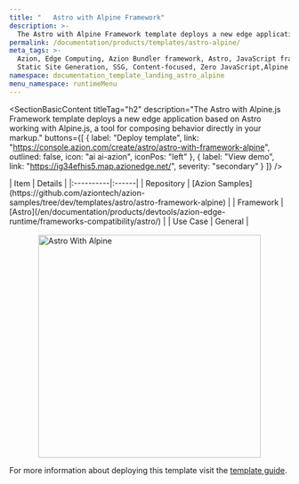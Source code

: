 ```yaml
---
title: "   Astro with Alpine Framework"
description: >-
  The Astro with Alpine Framework template deploys a new edge application based on Astro working with Alpine.js.
permalink: /documentation/products/templates/astro-alpine/
meta_tags: >-
  Azion, Edge Computing, Azion Bundler framework, Astro, JavaScript frameworks,
  Static Site Generation, SSG, Content-focused, Zero JavaScript,Alpine
namespace: documentation_template_landing_astro_alpine
menu_namespace: runtimeMenu
---
```



<SectionBasicContent
  titleTag="h2"
  description="The Astro with Alpine.js Framework template deploys a new edge application based on Astro working with Alpine.js, a tool for composing behavior directly in your markup."
  buttons={[
    { label: "Deploy template", link: "https://console.azion.com/create/astro/astro-with-framework-alpine", outlined: false, icon: "ai ai-azion", iconPos: "left" },
    { label: "View demo", link: "https://ig34efhis5.map.azionedge.net/", severity: "secondary" }
   ]}
/>

<div style="display: flex; gap: 1rem; align-items: center; flex-direction: row; flex-wrap: wrap;">
  <div style="flex: 1; min-width: 300px;">
    | Item | Details |
    |:----------|:------|
    | Repository | [Azion Samples](https://github.com/aziontech/azion-samples/tree/dev/templates/astro/astro-framework-alpine) |
    | Framework | [Astro](/en/documentation/products/devtools/azion-edge-runtime/frameworks-compatibility/astro/) |
    | Use Case | General |
  </div>
  <div style="display: flex; justify-content: center; align-items: center; flex: 1; min-width: 300px;">
    <img src="/assets/docs/images/uploads/template-showcase/astro/astro-alpine.png" width="400" alt="Astro With Alpine" style="max-width: 100%; height: auto;" />
  </div>
</div>

For more information about deploying this template visit the [template guide](/en/documentation/products/guides/astro-ecommerce-collection/).